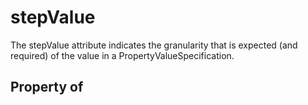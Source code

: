 # stepValue

The stepValue attribute indicates the granularity that is expected (and required) of the value in a PropertyValueSpecification.

## Property of



